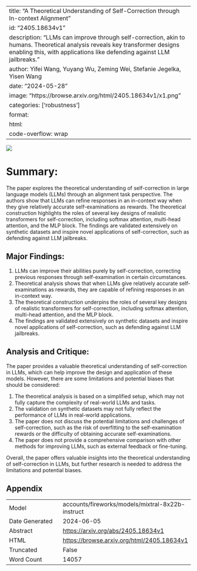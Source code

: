 
---
title: "A Theoretical Understanding of Self-Correction through In-context Alignment"
id: "2405.18634v1"
description: "LLMs can improve through self-correction, akin to humans. Theoretical analysis reveals key transformer designs enabling this, with applications like defending against LLM jailbreaks."
author: Yifei Wang, Yuyang Wu, Zeming Wei, Stefanie Jegelka, Yisen Wang
date: "2024-05-28"
image: "https://browse.arxiv.org/html/2405.18634v1/x1.png"
categories: ['robustness']
format:
  html:
    code-overflow: wrap
---

![](https://browse.arxiv.org/html/2405.18634v1/x1.png)

# Summary:

The paper explores the theoretical understanding of self-correction in large language models (LLMs) through an alignment task perspective. The authors show that LLMs can refine responses in an in-context way when they give relatively accurate self-examinations as rewards. The theoretical construction highlights the roles of several key designs of realistic transformers for self-correction, including softmax attention, multi-head attention, and the MLP block. The findings are validated extensively on synthetic datasets and inspire novel applications of self-correction, such as defending against LLM jailbreaks.

## Major Findings:

1. LLMs can improve their abilities purely by self-correction, correcting previous responses through self-examination in certain circumstances.
2. Theoretical analysis shows that when LLMs give relatively accurate self-examinations as rewards, they are capable of refining responses in an in-context way.
3. The theoretical construction underpins the roles of several key designs of realistic transformers for self-correction, including softmax attention, multi-head attention, and the MLP block.
4. The findings are validated extensively on synthetic datasets and inspire novel applications of self-correction, such as defending against LLM jailbreaks.

## Analysis and Critique:

The paper provides a valuable theoretical understanding of self-correction in LLMs, which can help improve the design and application of these models. However, there are some limitations and potential biases that should be considered:

1. The theoretical analysis is based on a simplified setup, which may not fully capture the complexity of real-world LLMs and tasks.
2. The validation on synthetic datasets may not fully reflect the performance of LLMs in real-world applications.
3. The paper does not discuss the potential limitations and challenges of self-correction, such as the risk of overfitting to the self-examination rewards or the difficulty of obtaining accurate self-examinations.
4. The paper does not provide a comprehensive comparison with other methods for improving LLMs, such as external feedback or fine-tuning.

Overall, the paper offers valuable insights into the theoretical understanding of self-correction in LLMs, but further research is needed to address the limitations and potential biases.

## Appendix

|          |          |
|----------|----------|
| Model     | accounts/fireworks/models/mixtral-8x22b-instruct       |
| Date Generated     | 2024-06-05       |
| Abstract | [https://arxiv.org/abs/2405.18634v1](https://arxiv.org/abs/2405.18634v1)        |
| HTML     | [https://browse.arxiv.org/html/2405.18634v1](https://browse.arxiv.org/html/2405.18634v1)       |
| Truncated       | False       |
| Word Count       | 14057       |